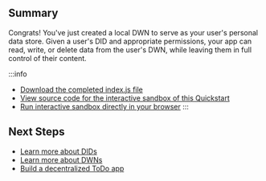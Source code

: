 <section class="docs-section">

## Summary

Congrats! You've just created a local DWN to serve as your user's
personal data store. Given a user's DID and appropriate permissions, your app can read, write, or delete data from the user's DWN, while
leaving them in full control of their content.

:::info
* [Download the completed index.js file](/files/index.txt)
* [View source code for the interactive sandbox of this Quickstart](https://raw.githubusercontent.com/TBD54566975/web5-quickstart-widgets/0.7.0/index.html)
* [Run interactive sandbox directly in your browser](https://moonlit-centaur-0d7b4f.netlify.app/)
:::


## Next Steps

* [Learn more about DIDs](/docs/web5/learn/decentralized-identifiers)
* [Learn more about DWNs](/docs/web5/learn/decentralized-web-nodes)
* [Build a decentralized ToDo app](/docs/web5/build/apps/todo-app-tutorial)

</section>